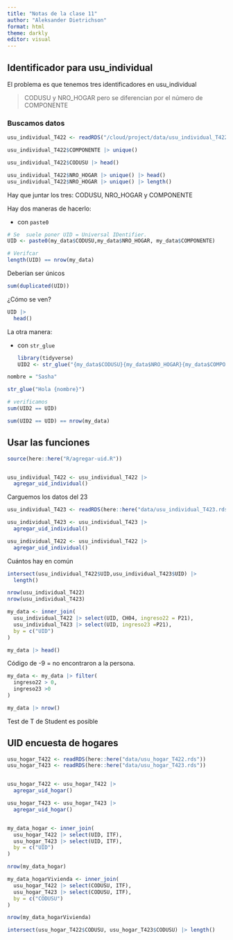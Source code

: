 ```yaml
---
title: "Notas de la clase 11"
author: "Aleksander Dietrichson"
format: html
theme: darkly
editor: visual
---
```


## Identificador para usu_individual

El problema es que tenemos tres identificadores en usu_individual

> CODUSU y NRO_HOGAR pero se diferencian por el número de COMPONENTE

### Buscamos datos

```r
usu_individual_T422 <- readRDS("/cloud/project/data/usu_individual_T422.rds")

usu_individual_T422$COMPONENTE |> unique()

```

```r
usu_individual_T422$CODUSU |> head()
```

```r
usu_individual_T422$NRO_HOGAR |> unique() |> head()
usu_individual_T422$NRO_HOGAR |> unique() |> length()

```

Hay que juntar los tres: CODUSU, NRO_HOGAR y COMPONENTE

Hay dos maneras de hacerlo:

-   con `paste0`

```r
# Se  suele poner UID = Universal IDentifier.
UID <- paste0(my_data$CODUSU,my_data$NRO_HOGAR, my_data$COMPONENTE)
```

```r
# Verifcar 
length(UID) == nrow(my_data)
```

Deberían ser únicos

```r
sum(duplicated(UID))
```

¿Cómo se ven?

```r
UID |> 
  head()
```

La otra manera:

-   con `str_glue`

    ```r
    library(tidyverse)
    UID2 <- str_glue("{my_data$CODUSU}{my_data$NRO_HOGAR}{my_data$COMPONENTE}")
    ```

```r
nombre = "Sasha"

str_glue("Hola {nombre}")
```

```r
# verificamos
sum(UID2 == UID)

sum(UID2 == UID) == nrow(my_data)
```

## Usar las funciones

```r
source(here::here("R/agregar-uid.R"))


usu_individual_T422 <- usu_individual_T422 |> 
  agregar_uid_individual()
```

Carguemos los datos del 23

```r
usu_individual_T423 <- readRDS(here::here("data/usu_individual_T423.rds"))

usu_individual_T423 <- usu_individual_T423 |> 
  agregar_uid_individual()

usu_individual_T422 <- usu_individual_T422 |> 
  agregar_uid_individual()
```

Cuántos hay en común

```r
intersect(usu_individual_T422$UID,usu_individual_T423$UID) |> 
  length()
```

```r
nrow(usu_individual_T422)
nrow(usu_individual_T423)
```

```r
my_data <- inner_join(
  usu_individual_T422 |> select(UID, CH04, ingreso22 = P21),
  usu_individual_T423 |> select(UID, ingreso23 =P21),
  by = c("UID")
)
```

```r
my_data |> head()
```

Código de -9 = no encontraron a la persona.

```r
my_data <- my_data |> filter(
  ingreso22 > 0,
  ingreso23 >0 
)

my_data |> nrow()
```

Test de T de Student es posible

## UID encuesta de hogares

```r
usu_hogar_T422 <- readRDS(here::here("data/usu_hogar_T422.rds"))
usu_hogar_T423 <- readRDS(here::here("data/usu_hogar_T423.rds"))


usu_hogar_T422 <- usu_hogar_T422 |> 
  agregar_uid_hogar()

usu_hogar_T423 <- usu_hogar_T423 |> 
  agregar_uid_hogar()


my_data_hogar <- inner_join(
  usu_hogar_T422 |> select(UID, ITF),
  usu_hogar_T423 |> select(UID, ITF),
  by = c("UID")
)

nrow(my_data_hogar)
```

```r
my_data_hogarVivienda <- inner_join(
  usu_hogar_T422 |> select(CODUSU, ITF),
  usu_hogar_T423 |> select(CODUSU, ITF),
  by = c("CODUSU")
)
```

```r
nrow(my_data_hogarVivienda)
```

```r
intersect(usu_hogar_T422$CODUSU, usu_hogar_T423$CODUSU) |> length()
```
